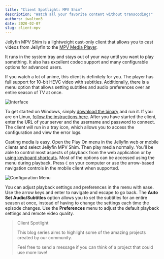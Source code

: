 ```yaml
---
title: "Client Spotlight: MPV Shim"
description: "Watch all your favorite content without transcoding!"
authors: iwalton3
date: 2020-02-07
slug: client-mpv
---
```


Jellyfin MPV Shim is a lightweight cast-only client that allows you to cast videos from Jellyfin to the <a href="https://mpv.io/">MPV Media Player</a>.
<!--truncate-->
It runs in the system tray and stays out of your way until you want to play something. It also has excellent codec support and many configurable options for advanced users.

If you watch a lot of anime, this client is definitely for you. The player has full support for 10-bit HEVC video with subtitles. Additionally, there is a menu option that allows setting subtitles and audio preferences over an entire season of TV at once.

![Interface](./blender.png)

To get started on Windows, simply <a href="https://github.com/iwalton3/jellyfin-mpv-shim/releases">download the binary</a> and run it. If you are on Linux, <a href="https://github.com/iwalton3/jellyfin-mpv-shim/blob/master/README.md#linux-installation">follow the instructions here</a>. After you have started the client, enter the URL of your server and the username and password to connect. The client will run in a tray icon, which allows you to access the configuration and view the error logs.

Casting media is easy. Open the Play On menu in the Jellyfin web or mobile clients and select Jellyfin MPV Shim. Then play media normally. You’ll be able to control most aspects of playback from the web application or by <a href="https://github.com/iwalton3/jellyfin-mpv-shim#keyboard-shortcuts">using keyboard shortcuts</a>. Most of the options can be accessed using the menu during playback. Press `C` on your computer or use the arrow-based navigation controls in the mobile client when supported.

![Configuration Menu](./menu.png)

You can adjust playback settings and preferences in the menu with ease. Use the arrow keys and enter to navigate and escape to go back. The **Auto Set Audio/Subtitles** option allows you to set the subtitles for an entire season at once, instead of having to change the settings each time the episode changes. Use the **Preferences** menu to adjust the default playback settings and remote video quality.

> Client Spotlight
>
> This blog series aims to highlight some of the amazing projects created by our community.
>
> Feel free to send a message if you can think of a project that could use more love!
